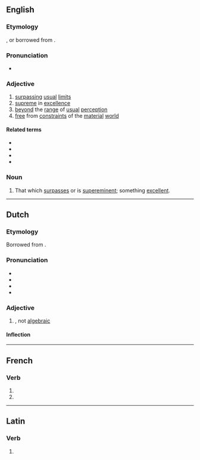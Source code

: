 ==English==

===Etymology===
{{suffix|en|transcend|ent}}, or borrowed from {{bor|en|la|transcendens}}.

===Pronunciation===
* {{IPA|/tɹæn(t)ˈsɛndənt/|lang=en}}

===Adjective===
{{en-adj}}

# [[surpass]]ing [[usual]] [[limit]]s
# [[supreme]] in [[excellence]]
# [[beyond]] the [[range]] of [[usual]] [[perception]]
# [[free]] from [[constraint]]s of the [[material]] [[world]]

====Related terms====
* {{l|en|transcendence}}
* {{l|en|transcendency}}
* {{l|en|transcendental}}
* {{l|en|transcendently}}

===Noun===
{{en-noun}}

# That which [[surpass]]es or is [[supereminent]]; something [[excellent]].

----

==Dutch==

===Etymology===
Borrowed from {{bor|nl|la|trānscendēns}}. {{etystub|nl}}

===Pronunciation===
* {{IPA|lang=nl|/ˌtrɑn.sɛnˈdɛnt/}}
* {{audio|Nl-transcendent.ogg|Audio|lang=nl}}
* {{hyphenation|lang=nl|trans|cen|dent}}
* {{rhyme|lang=nl|ɛnt}}

===Adjective===
{{nl-adj|-}}

# {{lb|nl|mathematic}} {{l|en|transcendental}}, not [[algebraic]]

====Inflection====
{{nl-decl-adj||-}}

----

==French==

===Verb===
{{head|fr|verb form}}

# {{inflection of|transcender||3|p|pres|indc|lang=fr}}
# {{inflection of|transcender||3|p|pres|subj|lang=fr}}

----

==Latin==

===Verb===
{{la-verb-form|transcendent}}

# {{inflection of|transcendō||3|p|futr|actv|indc|lang=la}}